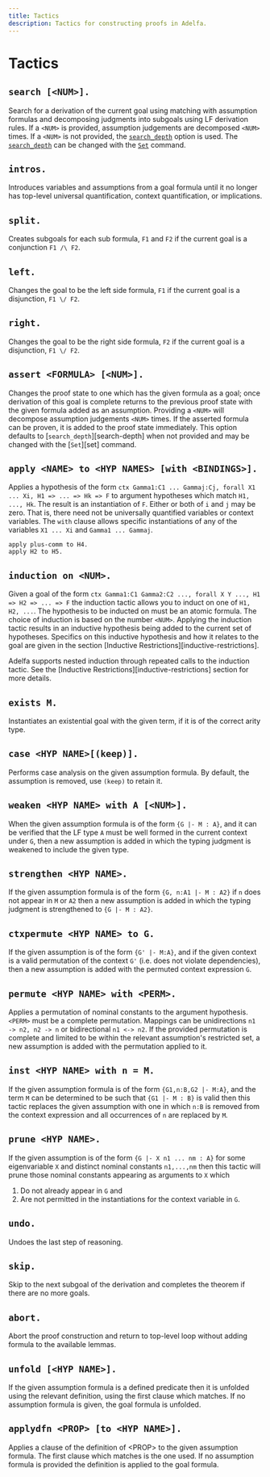 ```yaml
---
title: Tactics
description: Tactics for constructing proofs in Adelfa.
---
```


# Tactics

## `search [<NUM>].`

Search for a derivation of the current goal using matching with assumption
formulas and decomposing judgments into subgoals using LF derivation rules. If a
`<NUM>` is provided, assumption judgements are decomposed `<NUM>` times. If a
`<NUM>` is not provided, the
[`search_depth`](/reference-guide/top-level-commands#search_depth) option is
used. The [`search_depth`](/reference-guide/top-level-commands#search_depth) can
be changed with the
[`Set`](/reference-guide/top-level-commands#set-option-value) command.

## `intros.`

Introduces variables and assumptions from a goal formula until it no longer has
top-level universal quantification, context quantification, or implications.

## `split.`

Creates subgoals for each sub formula, `F1` and `F2` if the current goal is a
conjunction `F1 /\ F2`.

## `left.`

Changes the goal to be the left side formula, `F1` if the current goal is a
disjunction, `F1 \/ F2`.

## `right.`

Changes the goal to be the right side formula, `F2` if the current goal is a
disjunction, `F1 \/ F2`.

## `assert <FORMULA> [<NUM>].`

Changes the proof state to one which has the given formula as a goal; once
derivation of this goal is complete returns to the previous proof state with the
given formula added as an assumption. Providing a `<NUM>` will decompose
assumption judgements `<NUM>` times. If the asserted formula can be proven, it
is added to the proof state immediately. This option defaults to
[`search_depth`][search-depth] when not provided and may be changed with the
[`Set`][set] command.

## `apply <NAME> to <HYP NAMES> [with <BINDINGS>].`

Applies a hypothesis of the form `ctx Gamma1:C1 ... Gammaj:Cj, forall X1 ... Xi,
H1 => ... => Hk => F` to argument hypotheses which match `H1, ..., Hk`. The
result is an instantiation of `F`. Either or both of `i` and `j` may be zero. That is,
there need not be universally quantified variables or context variables. The
`with` clause allows specific instantiations of any of the variables `X1 ... Xi` and
`Gamma1 ... Gammaj`.


```adelfa
apply plus-comm to H4.
apply H2 to H5.
```

## `induction on <NUM>.`

Given a goal of the form `ctx Gamma1:C1 Gamma2:C2 ..., forall X Y ..., H1 => H2 => ... =>
F` the induction tactic allows you to induct on one of `H1, H2, ...`. The
hypothesis to be inducted on must be an atomic formula. The choice of induction
is based on the number `<NUM>`. Applying the induction tactic results in an
inductive hypothesis being added to the current set of hypotheses. Specifics on
this inductive hypothesis and how it relates to the goal are given in the
section [Inductive Restrictions][inductive-restrictions].

Adelfa supports nested induction through repeated calls to the induction tactic.
See the [Inductive Restrictions][inductive-restrictions] section for more
details.

## `exists M.`

Instantiates an existential goal with the given term, if it is of the correct
arity type.

## `case <HYP NAME>[(keep)].`

Performs case analysis on the given assumption formula. By default, the
assumption is removed, use `(keep)` to retain it.

## `weaken <HYP NAME> with A [<NUM>].`

When the given assumption formula is of the form `{G |- M : A}`, and it can be
verified that the LF type `A` must be well formed in the current context under
`G`, then a new assumption is added in which the typing judgment is weakened to
include the given type.

## `strengthen <HYP NAME>.`

If the given assumption formula is of the form `{G, n:A1 |- M : A2}` if `n` does
not appear in `M` or `A2` then a new assumption is added in which the typing
judgment is strengthened to `{G |- M : A2}`.

## `ctxpermute <HYP NAME> to G.`

If the given assumption is of the form `{G' |- M:A}`, and if the given context
is a valid permutation of the context `G'` (i.e. does not violate dependencies),
then a new assumption is added with the permuted context expression `G`.

## `permute <HYP NAME> with <PERM>.`

Applies a permutation of nominal constants to the argument hypothesis. `<PERM>`
must be a complete permutation. Mappings can be unidirections `n1 -> n2, n2 ->
n` or bidirectional `n1 <-> n2`. If the provided permutation is complete and
limited to be within the relevant assumption's restricted set, a new assumption
is added with the permutation applied to it.

## `inst <HYP NAME> with n = M.`

If the given assumption formula is of the form `{G1,n:B,G2 |- M:A}`, and the
term `M` can be determined to be such that `{G1 |- M : B}` is valid then this tactic
replaces the given assumption with one in which `n:B` is removed from the context
expression and all occurrences of `n` are replaced by `M`.

## `prune <HYP NAME>.`

If the given assumption is of the form `{G |- X n1 ... nm : A}` for some
eigenvariable `X` and distinct nominal constants `n1,...,nm` then this tactic
will prune those nominal constants appearing as arguments to `X` which

1. Do not already appear in `G` and
2. Are not permitted in the instantiations for the context variable in `G`.

## `undo.`

Undoes the last step of reasoning.

## `skip.`

Skip to the next subgoal of the derivation and completes the theorem if there
are no more goals.

## `abort.`

Abort the proof construction and return to top-level loop without adding formula
to the available lemmas.

## `unfold [<HYP NAME>].`

If the given assumption formula is a defined predicate then it is unfolded using
the relevant definition, using the first clause which matches. If no assumption
formula is given, the goal formula is unfolded.

## `applydfn <PROP> [to <HYP NAME>].`

Applies a clause of the definition of \<PROP\> to the given assumption formula.
The first clause which matches is the one used. If no assumption formula is
provided the definition is applied to the goal formula.